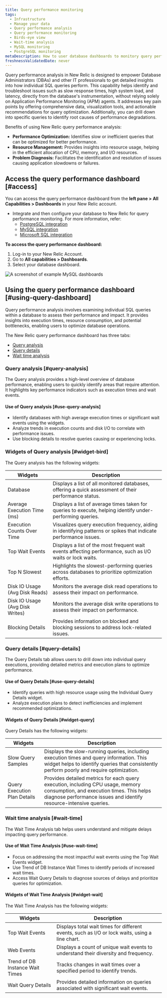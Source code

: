 ```yaml
---
title: Query performance monitoring
tags:
  - Infrastructure
  - Manage your data
  - Query performance analysis
  - Query performance monitoring
  - Birds-eye view
  - Wait-time analysis
  - MySQL monitoring
  - PostgreSQL monitoring
metaDescription: How to user database dashboards to monitory query performance performance.
freshnessValidatedDate: never
---
```



Query performance analysis in New Relic is designed to empower Database Administrators (DBAs) and other IT professionals to get detailed insights into how individual SQL queries perform. This capability helps identify and troubleshoot issues such as slow response times, high system load, and latency, directly from the database's instrumentation, without relying solely on Application Performance Monitoring (APM) agents. It addresses key pain points by offering comprehensive data, visualization tools, and actionable recommendations for query optimization. Additionally, you can drill down into specific queries to identify root causes of performance degradations.


Benefits of using New Relic query performance analysis:

* **Performance Optimization:** Identifies slow or inefficient queries that can be optimized for better performance.
* **Resource Management:** Provides insights into resource usage, helping in the efficient allocation of CPU, memory, and I/O resources.
* **Problem Diagnosis:** Facilitates the identification and resolution of issues causing application slowdowns or failures.


## Access the query performance dashboard [#access]

You can access the query performance dashboard from the **left pane > All Capabilities > Dashboards** in your New Relic account.

* Integrate and then configure your database to New Relic for query performance monitoring. For more information, refer:
  * [PostgreSQL integration](/install/postgresql)
  * [MySQL integration](/install/mysql)
  * [Microsoft SQL integration](/install/microsoft-sql)

**To access the query performance dashboard:**

1. Log-in to your New Relic Account.
2. Go to **All capabilities > Dashboards**.
3. Select your database dashboard. 

<img
  title="Example MySQL dashboards"
  alt="A screenshot of example MySQL dashboards"
  src="/images/new-relic-query-analysis.webp"
/>

## Using the query performance dashboard [#using-query-dashboard]

Query performance analysis involves examining individual SQL queries within a database to assess their performance and impact. It provides insights into execution times, resource consumption, and potential bottlenecks, enabling users to optimize database operations.

The New Relic query performance dashboard has three tabs:

* [Query analysis](#query-analysis)
* [Query details](#query-details)
* [Wait time analysis](#wait-time)


### Query analysis [#query-analysis]

The Query analysis provides a high-level overview of database performance, enabling users to quickly identify areas that require attention. It highlights key performance indicators such as execution times and wait events.

#### Use of Query analysis [#use-query-analysis]

* Identify databases with high average execution times or significant wait events using the widgets.
* Analyze trends in execution counts and disk I/O to correlate with performance issues.
* Use blocking details to resolve queries causing or experiencing locks.

### Widgets of Query analysis [#widget-bird]

The Query analysis has the following widgets:

<table>
  <thead>
    <tr>
      <th>Widgets</th>
      <th>Description</th>
    </tr>
  </thead>
  <tbody>
    <tr>
      <td>Database</td>
      <td>Displays a list of all monitored databases, offering a quick assessment of their performance status.</td>
    </tr>
    <tr>
      <td>Average Execution Time (ms)</td>
      <td>Displays a list of average times taken for queries to execute, helping identify under-performing queries.</td>
    </tr>
    <tr>
      <td>Execution Counts Over Time</td>
      <td>Visualizes query execution frequency, aiding in identifying patterns or spikes that indicate performance issues.</td>
    </tr>
    <tr>
      <td>Top Wait Events</td>
      <td>Displays a list of the most frequent wait events affecting performance, such as I/O waits or lock waits.</td>
    </tr>
    <tr>
      <td>Top N Slowest</td>
      <td>Highlights the slowest-performing queries across databases to prioritize optimization efforts.</td>
    </tr>
    <tr>
      <td>Disk IO Usage (Avg Disk Reads)</td>
      <td>Monitors the average disk read operations to assess their impact on performance.</td>
    </tr>
    <tr>
      <td>Disk IO Usage (Avg Disk Writes)</td>
      <td>Monitors the average disk write operations to assess their impact on performance.</td>
    </tr>
    <tr>
      <td>Blocking Details</td>
      <td>Provides information on blocked and blocking sessions to address lock-related issues.</td>
    </tr>
  </tbody>
</table>



### Query details [#query-details]

The Query Details tab allows users to drill down into individual query executions, providing detailed metrics and execution plans to optimize performance.

#### Use of Query Details [#use-query-details]

* Identify queries with high resource usage using the Individual Query Details widget.
* Analyze execution plans to detect inefficiencies and implement recommended optimizations.

#### Widgets of Query Details [#widget-query]

Query Details has the following widgets:

<table>
  <thead>
    <tr>
      <th>Widgets</th>
      <th>Description</th>
    </tr>
  </thead>
  <tbody>
    <tr>
      <td>Slow Query Samples</td>
      <td>Displays the slow-running queries, including execution times and query information. This widget helps to identify queries that consistently perform poorly and require optimization.</td>
    </tr>
    <tr>
      <td>Query Execution Plan Details</td>
      <td>Provides detailed metrics for each query execution, including CPU usage, memory consumption, and execution times. This helps diagnose performance issues and identify resource-intensive queries.</td>
    </tr>
  </tbody>
</table>


### Wait time analysis [#wait-time]

The Wait Time Analysis tab helps users understand and mitigate delays impacting query performance.

#### Use of Wait Time Analysis [#use-wait-time]

* Focus on addressing the most impactful wait events using the Top Wait Events widget.
* Use Trend of DB Instance Wait Times to identify periods of increased wait times.
* Access Wait Query Details to diagnose sources of delays and prioritize queries for optimization.

#### Widgets of Wait Time Analysis [#widget-wait]

The Wait Time Analysis has the following widgets:

<table>
  <thead>
    <tr>
      <th>Widgets</th>
      <th>Description</th>
    </tr>
  </thead>
  <tbody>
    <tr>
      <td>Top Wait Events</td>
      <td>Displays total wait times for different events, such as I/O or lock waits, using a line chart.</td>
    </tr>
    <tr>
      <td>Web Events</td>
      <td>Displays a count of unique wait events to understand their diversity and frequency.</td>
    </tr>
    <tr>
      <td>Trend of DB Instance Wait Times</td>
      <td>Tracks changes in wait times over a specified period to identify trends.</td>
    </tr>
    <tr>
      <td>Wait Query Details</td>
      <td>Provides detailed information on queries associated with significant wait events.</td>
    </tr>
  </tbody>
</table>

